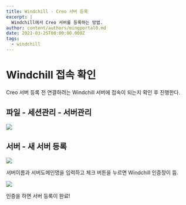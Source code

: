 ```yaml
---
title: Windchill - Creo 서버 등록
excerpt: |
  Windchill에서 Creo 서버를 등록하는 방법.
author: content/authors/mingportal0.md
date: 2021-03-25T00:00:00.000Z
tags:
  - windchill
---
```


# Windchill 접속 확인

Creo 서버 등록 전 연결하려는 Windchill 서버에 접속이 되는지 확인 후 진행한다.

## 파일 - 세션관리 - 서버관리

![](/uploads/image-20210325153916709.png)

## 서버 - 새 서버 등록

![](/uploads/image-20210430094945263.png)

서버이름과 서버도메인명을 입력하고 체크 버튼을 누르면 Windchill 인증창이 뜸. 

![](/uploads/image-20210325154119260.png)

인증을 하면 서버 등록이 완료!
